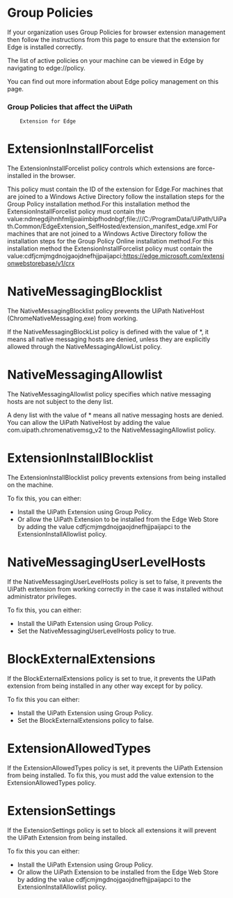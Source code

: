 ﻿# Group Policies

If your organization uses Group Policies for browser extension management then follow the
      instructions from this page to ensure that the extension for Edge is installed correctly.

The list of active policies on your machine can be viewed in Edge by navigating to edge://policy.



You can find out more information about Edge policy management on this page.

### Group Policies that affect the UiPath
        Extension for Edge

# ExtensionInstallForcelist

The ExtensionInstallForcelist policy controls which
                extensions are force-installed in the browser.

This policy must contain the ID of the extension for Edge.For machines that are joined to a Windows Active Directory follow the
                            installation steps for the Group Policy 
                            installation method.For this installation method the ExtensionInstallForcelist policy must
                            contain the value:ndmegdjihnhfmljjoaiimbipfhodnbgf;file:///C:/ProgramData/UiPath/UiPath.Common/EdgeExtension_SelfHosted/extension_manifest_edge.xml
                            For machines that are not joined to a Windows Active Directory follow the
                            installation steps for the Group Policy Online installation method.For this installation method the ExtensionInstallForcelist policy must
                            contain the value:cdfjcmjmgdnojgaojdnefhjjpaijapci;https://edge.microsoft.com/extensionwebstorebase/v1/crx

# NativeMessagingBlocklist

The NativeMessagingBlocklist policy prevents the UiPath
                NativeHost (ChromeNativeMessaging.exe) from working.

If the NativeMessagingBlockList policy is defined with the value of
                    *, it means all native messaging hosts are denied, unless they
                are explicitly allowed through the NativeMessagingAllowList
                policy.

# NativeMessagingAllowlist

The NativeMessagingAllowlist policy specifies
                which native messaging hosts are not subject to the deny list.

A deny list with the value of * means all native messaging hosts are
                denied. You can allow the UiPath NativeHost by adding the value
                    com.uipath.chromenativemsg_v2 to the
                    NativeMessagingAllowlist policy.

# ExtensionInstallBlocklist

The ExtensionInstallBlocklist policy prevents extensions
                from being installed on the machine.

To fix this, you can either:

* Install the UiPath Extension using Group Policy.
* Or allow the UiPath Extension to be installed from the Edge Web Store by adding the value cdfjcmjmgdnojgaojdnefhjjpaijapci to the ExtensionInstallAllowlist policy.

# NativeMessagingUserLevelHosts

If the NativeMessagingUserLevelHosts policy is set to
                    false, it prevents the UiPath extension from working correctly
                in the case it was installed without administrator privileges.

To fix
                this, you can either:

* Install the UiPath Extension using Group Policy.
* Set the NativeMessagingUserLevelHosts policy to true.

# BlockExternalExtensions

If
                the BlockExternalExtensions policy is set to
                    true, it prevents the UiPath extension from being installed in
                any other way except for by policy.

To fix this you can either:

* Install the UiPath Extension using Group Policy.
* Set the BlockExternalExtensions policy to false.

# ExtensionAllowedTypes

If
                the ExtensionAllowedTypes policy is set, it prevents the
                UiPath Extension from being installed. To fix this, you must add the value
                    extension to the ExtensionAllowedTypes
            policy.

# ExtensionSettings

If the
                    ExtensionSettings policy is set to block all extensions
                it will prevent the UiPath Extension from being installed.

To fix this you can
                either:

* Install the UiPath Extension using Group Policy.
* Or allow the UiPath Extension to be installed from the Edge Web Store by adding the value cdfjcmjmgdnojgaojdnefhjjpaijapci to the ExtensionInstallAllowlist policy.

